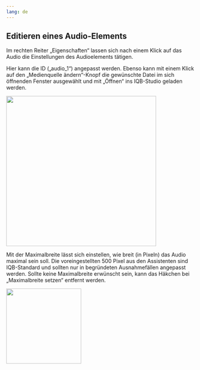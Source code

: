```yaml
---
lang: de
---
```

## Editieren eines Audio-Elements

Im rechten Reiter „Eigenschaften“ lassen sich nach einem Klick auf das Audio die Einstellungen des Audioelements tätigen. 

Hier kann die ID („audio_1“) angepasst werden. Ebenso kann mit einem Klick auf den „Medienquelle ändern“-Knopf die gewünschte Datei im sich öffnenden Fenster ausgewählt und mit „Öffnen“ ins IQB-Studio geladen werden. 

![](Audio_Fragment_eins.png){width=400}

Mit der Maximalbreite lässt sich einstellen, wie breit (in Pixeln) das Audio maximal sein soll. Die voreingestellten 500 Pixel aus den Assistenten sind IQB-Standard und sollten nur in begründeten Ausnahmefällen angepasst werden. Sollte keine Maximalbreite erwünscht sein, kann das Häkchen bei „Maximalbreite setzen“ entfernt werden.

![](Audio_Fragment_zwei.png){width=200}